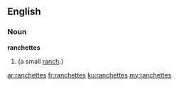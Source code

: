 ==English==

===Noun===
'''ranchettes'''

# {{plural of|[[ranchette]]}} (a small [[ranch]].)

[[ar:ranchettes]]
[[fr:ranchettes]]
[[ku:ranchettes]]
[[my:ranchettes]]
